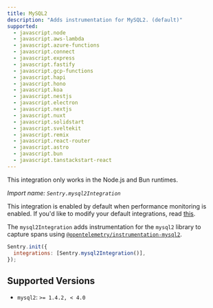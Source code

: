 ```yaml
---
title: MySQL2
description: "Adds instrumentation for MySQL2. (default)"
supported:
  - javascript.node
  - javascript.aws-lambda
  - javascript.azure-functions
  - javascript.connect
  - javascript.express
  - javascript.fastify
  - javascript.gcp-functions
  - javascript.hapi
  - javascript.hono
  - javascript.koa
  - javascript.nestjs
  - javascript.electron
  - javascript.nextjs
  - javascript.nuxt
  - javascript.solidstart
  - javascript.sveltekit
  - javascript.remix
  - javascript.react-router
  - javascript.astro
  - javascript.bun
  - javascript.tanstackstart-react
---
```


<Alert>

This integration only works in the Node.js and Bun runtimes.

</Alert>

_Import name: `Sentry.mysql2Integration`_

This integration is enabled by default when performance monitoring is enabled. If you'd like to modify your default integrations, read [this](./../#modifying-default-integrations).

The `mysql2Integration` adds instrumentation for the `mysql2` library to capture spans using [`@opentelemetry/instrumentation-mysql2`](https://www.npmjs.com/package/@opentelemetry/instrumentation-mysql2).

```JavaScript
Sentry.init({
  integrations: [Sentry.mysql2Integration()],
});
```

## Supported Versions

- `mysql2`: `>= 1.4.2, < 4.0`

